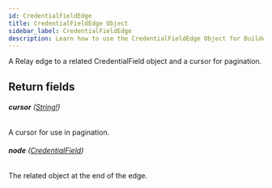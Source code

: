 ```yaml
---
id: CredentialFieldEdge
title: CredentialFieldEdge Object
sidebar_label: CredentialFieldEdge
description: Learn how to use the CredentialFieldEdge Object for Builder's API.
---
```


A Relay edge to a related CredentialField object and a cursor for pagination.

## Return fields

###### <b>cursor</b> ([String!](/docs/composer/builder/api/schema/scalar/String.mdx))

A cursor for use in pagination.

###### <b>node</b> ([CredentialField](/docs/composer/builder/api/schema/object/CredentialField.mdx))

The related object at the end of the edge.
